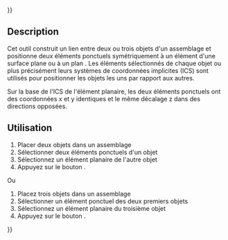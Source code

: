 {{UnfinishedDocu{{#translation:}}}}
<languages/>

{{Docnav/fr
|[[Assembly3_ConstraintEqualAngle/fr|Contrainte angle égalité]]
|[[Assembly3_ConstraintSymmetricHorizontal/fr|Contrainte symétrie horizontale]]
|[[Assembly3_Workbench/fr|Assembly3]]
|IconL=Assembly_ConstraintEqualAngle.svg
|IconR=Assembly_ConstraintGeneral.svg
|IconC=Assembly3_workbench_icon.svg
}}

{{GuiCommand/fr
|Name=Assembly3 ConstraintPointsSymmetric
|Name/fr=Assembly3 Contrainte points symétriques
|Icon=Assembly_ConstraintPointsSymmetric.svg
|Workbenches=[[Assembly3_Workbench/fr|Assembly3]]
}}

== Description ==

Cet outil construit un lien entre deux ou trois objets d'un assemblage et positionne deux éléments ponctuels symétriquement à un élément d'une surface plane ou à un plan . Les éléments sélectionnés de chaque objet ou plus précisément leurs systèmes de coordonnées implicites (ICS) sont utilisés pour positionner les objets les uns par rapport aux autres.

Sur la base de l'ICS de l'élément planaire, les deux éléments ponctuels ont des coordonnées x et y identiques et le même décalage z dans des directions opposées.


== Utilisation == 

# Placer deux objets dans un assemblage
# Sélectionner deux éléments ponctuels d'un objet
# Sélectionnez un élément planaire de l'autre objet
# Appuyez sur le bouton {{Button|[[Image:Assembly_ConstraintPointsSymmetric.svg|16px]] [[Assembly3_ConstraintPointsSymmetric/fr|Points symmetric]]}}.

Ou

# Placez trois objets dans un assemblage
# Sélectionner un élément ponctuel des deux premiers objets
# Sélectionnez un élément planaire du troisième objet
# Appuyez sur le bouton {{Button|[[Image:Assembly_ConstraintPointsSymmetric.svg|16px]] [[Assembly3_ConstraintPointsSymmetric/fr|Points symmetric]]}}.

   
{{Docnav/fr
|[[Assembly3_ConstraintEqualAngle/fr|Contrainte angle égalité]]
|[[Assembly3_ConstraintSymmetricHorizontal/fr|Contrainte symétrie horizontale]]
|[[Assembly3_Workbench/fr|Assembly3]]
|IconL=Assembly_ConstraintEqualAngle.svg
|IconR=Assembly_ConstraintGeneral.svg
|IconC=Assembly3_workbench_icon.svg
}}

{{Userdocnavi{{#translation:}}}}